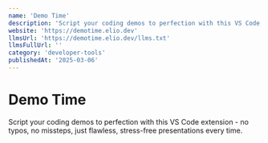 ```yaml
---
name: 'Demo Time'
description: 'Script your coding demos to perfection with this VS Code extension - no typos, no missteps, just flawless, stress-free presentations every time.'
website: 'https://demotime.elio.dev'
llmsUrl: 'https://demotime.elio.dev/llms.txt'
llmsFullUrl: ''
category: 'developer-tools'
publishedAt: '2025-03-06'
---
```


# Demo Time

Script your coding demos to perfection with this VS Code extension - no typos, no missteps, just flawless, stress-free presentations every time.
